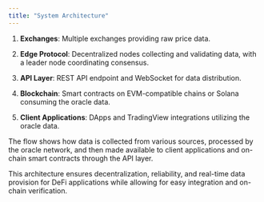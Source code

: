 ```yaml
---
title: "System Architecture"
---
```


1. **Exchanges**: Multiple exchanges providing raw price data.

2. **Edge Protocol**: Decentralized nodes collecting and validating data, with a leader node coordinating consensus.

3. **API Layer**: REST API endpoint and WebSocket for data distribution.

4. **Blockchain**: Smart contracts on EVM-compatible chains or Solana consuming the oracle data.

5. **Client Applications**: DApps and TradingView integrations utilizing the oracle data.

The flow shows how data is collected from various sources, processed by the oracle network, and then made available to client applications and on-chain smart contracts through the API layer.

This architecture ensures decentralization, reliability, and real-time data provision for DeFi applications while allowing for easy integration and on-chain verification.
